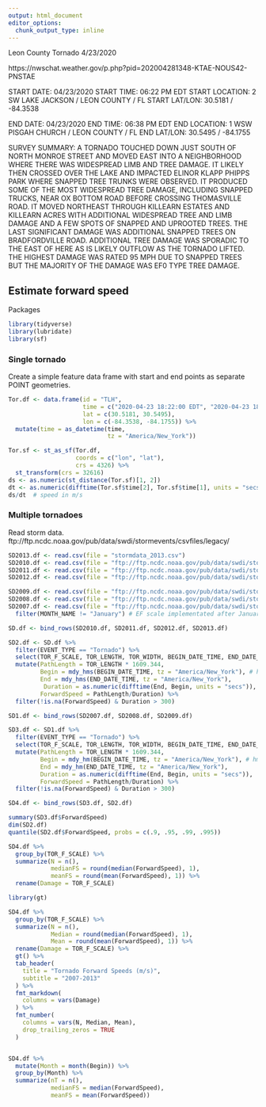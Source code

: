 ```yaml
---
output: html_document
editor_options: 
  chunk_output_type: inline
---
```

Leon County Tornado 4/23/2020

https://nwschat.weather.gov/p.php?pid=202004281348-KTAE-NOUS42-PNSTAE

START DATE:             04/23/2020
START TIME:             06:22 PM EDT
START LOCATION:         2 SW LAKE JACKSON / LEON COUNTY / FL
START LAT/LON:          30.5181 / -84.3538

END DATE:               04/23/2020
END TIME:               06:38 PM EDT
END LOCATION:           1 WSW PISGAH CHURCH / LEON COUNTY / FL
END LAT/LON:            30.5495 / -84.1755

SURVEY SUMMARY:
A TORNADO TOUCHED DOWN JUST SOUTH OF NORTH MONROE STREET AND
MOVED EAST INTO A NEIGHBORHOOD WHERE THERE WAS WIDESPREAD LIMB
AND TREE DAMAGE. IT LIKELY THEN CROSSED OVER THE LAKE AND
IMPACTED ELINOR KLAPP PHIPPS PARK WHERE SNAPPED TREE TRUNKS WERE
OBSERVED. IT PRODUCED SOME OF THE MOST WIDESPREAD TREE DAMAGE,
INCLUDING SNAPPED TRUCKS, NEAR OX BOTTOM ROAD BEFORE CROSSING
THOMASVILLE ROAD.  IT MOVED NORTHEAST THROUGH KILLEARN ESTATES
AND KILLEARN ACRES WITH ADDITIONAL WIDESPREAD TREE AND LIMB
DAMAGE AND A FEW SPOTS OF SNAPPED AND UPROOTED TREES. THE LAST
SIGNIFICANT DAMAGE WAS ADDITIONAL SNAPPED TREES ON BRADFORDVILLE
ROAD. ADDITIONAL TREE DAMAGE WAS SPORADIC TO THE EAST OF HERE AS
IS LIKELY OUTFLOW AS THE TORNADO LIFTED. THE HIGHEST DAMAGE WAS
RATED 95 MPH DUE TO SNAPPED TREES BUT THE MAJORITY OF THE DAMAGE
WAS EF0 TYPE TREE DAMAGE. 

## Estimate forward speed

Packages
```r
library(tidyverse)
library(lubridate)
library(sf)
```

### Single tornado

Create a simple feature data frame with start and end points as separate POINT geometries.
```r
Tor.df <- data.frame(id = "TLH",
                     time = c("2020-04-23 18:22:00 EDT", "2020-04-23 18:38:00"),
                     lat = c(30.5181, 30.5495), 
                     lon = c(-84.3538, -84.1755)) %>%
  mutate(time = as_datetime(time, 
                            tz = "America/New_York"))
```

```r
Tor.sf <- st_as_sf(Tor.df,
                   coords = c("lon", "lat"),
                   crs = 4326) %>%
  st_transform(crs = 32616)
ds <- as.numeric(st_distance(Tor.sf)[1, 2])
dt <- as.numeric(difftime(Tor.sf$time[2], Tor.sf$time[1], units = "secs"))
ds/dt  # speed in m/s
```

### Multiple tornadoes 

Read storm data. ftp://ftp.ncdc.noaa.gov/pub/data/swdi/stormevents/csvfiles/legacy/
```r
SD2013.df <- read.csv(file = "stormdata_2013.csv")
SD2010.df <- read.csv(file = "ftp://ftp.ncdc.noaa.gov/pub/data/swdi/stormevents/csvfiles/legacy/stormdata_2010.csv")
SD2011.df <- read.csv(file = "ftp://ftp.ncdc.noaa.gov/pub/data/swdi/stormevents/csvfiles/legacy/stormdata_2011.csv")
SD2012.df <- read.csv(file = "ftp://ftp.ncdc.noaa.gov/pub/data/swdi/stormevents/csvfiles/legacy/stormdata_2012.csv")

SD2009.df <- read.csv(file = "ftp://ftp.ncdc.noaa.gov/pub/data/swdi/stormevents/csvfiles/legacy/Stormdata_2009.csv")  # Capitalized S before 2010
SD2008.df <- read.csv(file = "ftp://ftp.ncdc.noaa.gov/pub/data/swdi/stormevents/csvfiles/legacy/Stormdata_2008.csv")
SD2007.df <- read.csv(file = "ftp://ftp.ncdc.noaa.gov/pub/data/swdi/stormevents/csvfiles/legacy/Stormdata_2007.csv") %>% 
  filter(MONTH_NAME != "January") # EF scale implementated after January 2007

SD.df <- bind_rows(SD2010.df, SD2011.df, SD2012.df, SD2013.df)

SD2.df <- SD.df %>%
  filter(EVENT_TYPE == "Tornado") %>%
  select(TOR_F_SCALE, TOR_LENGTH, TOR_WIDTH, BEGIN_DATE_TIME, END_DATE_TIME) %>%
  mutate(PathLength = TOR_LENGTH * 1609.344,
         Begin = mdy_hms(BEGIN_DATE_TIME, tz = "America/New_York"), # hms starting with stormdata_2010
         End = mdy_hms(END_DATE_TIME, tz = "America/New_York"),
          Duration = as.numeric(difftime(End, Begin, units = "secs")),
         ForwardSpeed = PathLength/Duration) %>%
  filter(!is.na(ForwardSpeed) & Duration > 300)

SD1.df <- bind_rows(SD2007.df, SD2008.df, SD2009.df)

SD3.df <- SD1.df %>%
  filter(EVENT_TYPE == "Tornado") %>%
  select(TOR_F_SCALE, TOR_LENGTH, TOR_WIDTH, BEGIN_DATE_TIME, END_DATE_TIME) %>%
  mutate(PathLength = TOR_LENGTH * 1609.344,
         Begin = mdy_hm(BEGIN_DATE_TIME, tz = "America/New_York"), # hm before 2010
         End = mdy_hm(END_DATE_TIME, tz = "America/New_York"),
         Duration = as.numeric(difftime(End, Begin, units = "secs")),
         ForwardSpeed = PathLength/Duration) %>%
  filter(!is.na(ForwardSpeed) & Duration > 300)

SD4.df <- bind_rows(SD3.df, SD2.df)

summary(SD3.df$ForwardSpeed)
dim(SD2.df)
quantile(SD2.df$ForwardSpeed, probs = c(.9, .95, .99, .995))
```

```r
SD4.df %>%
  group_by(TOR_F_SCALE) %>%
  summarize(N = n(),
            medianFS = round(median(ForwardSpeed), 1),
            meanFS = round(mean(ForwardSpeed), 1)) %>%
  rename(Damage = TOR_F_SCALE)

library(gt)

SD4.df %>%
  group_by(TOR_F_SCALE) %>%
  summarize(N = n(),
            Median = round(median(ForwardSpeed), 1),
            Mean = round(mean(ForwardSpeed), 1)) %>%
  rename(Damage = TOR_F_SCALE) %>%
  gt() %>%
  tab_header(
    title = "Tornado Forward Speeds (m/s)",
    subtitle = "2007-2013"
  ) %>%
  fmt_markdown(
    columns = vars(Damage)
  ) %>%
  fmt_number(
    columns = vars(N, Median, Mean),
    drop_trailing_zeros = TRUE
  )


SD4.df %>%
  mutate(Month = month(Begin)) %>%
  group_by(Month) %>%
  summarize(nT = n(),
            medianFS = median(ForwardSpeed),
            meanFS = mean(ForwardSpeed))
```
